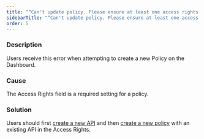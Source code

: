 ```yaml
---
title: "“Can't update policy. Please ensure at least one access rights setting is set“"
sidebarTitle: "“Can't update policy. Please ensure at least one access rights setting is set“"
order: 5
---
```


### Description

Users receive this error when attempting to create a new Policy on the Dashboard.

### Cause

The Access Rights field is a required setting for a policy.

### Solution

Users should first [create a new API](/5.6/getting-started/create-api) and then [create a new policy](/5.6/getting-started/create-security-policy) with an existing API in the Access Rights.
